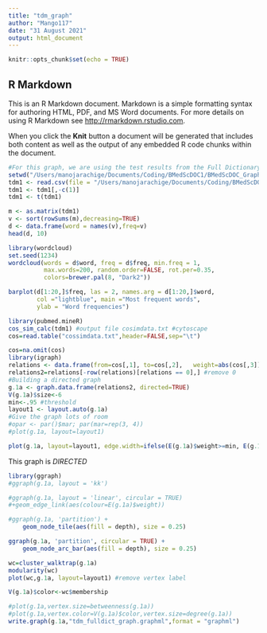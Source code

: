```yaml
---
title: "tdm_graph"
author: "Mango117"
date: "31 August 2021"
output: html_document
---
```


```r
knitr::opts_chunk$set(echo = TRUE)
```

## R Markdown

This is an R Markdown document. Markdown is a simple formatting syntax for authoring HTML, PDF, and MS Word documents. For more details on using R Markdown see <http://rmarkdown.rstudio.com>.

When you click the **Knit** button a document will be generated that includes both content as well as the output of any embedded R code chunks within the document.

```r
#For this graph, we are using the test results from the Full Dictionary + Topic Modelled pdfs
setwd("/Users/manojarachige/Documents/Coding/BMedScDOC1/BMedScDOC_Graph/fulldict_graph")
tdm1 <- read.csv(file = "/Users/manojarachige/Documents/Coding/BMedScDOC1/BMedScDOC_Graph/Inputs/TM_pdfs_fulldict.csv")
tdm1 <- tdm1[,-c(1)]
tdm1 <- t(tdm1)

m <- as.matrix(tdm1)
v <- sort(rowSums(m),decreasing=TRUE)
d <- data.frame(word = names(v),freq=v)
head(d, 10)
```

```r
library(wordcloud)
set.seed(1234)
wordcloud(words = d$word, freq = d$freq, min.freq = 1,
          max.words=200, random.order=FALSE, rot.per=0.35, 
          colors=brewer.pal(8, "Dark2"))

barplot(d[1:20,]$freq, las = 2, names.arg = d[1:20,]$word,
        col ="lightblue", main ="Most frequent words",
        ylab = "Word frequencies")
```

```r
library(pubmed.mineR)
cos_sim_calc(tdm1) #output file cosimdata.txt #cytoscape
cos=read.table("cossimdata.txt",header=FALSE,sep="\t")

cos=na.omit(cos)
library(igraph)
relations <- data.frame(from=cos[,1], to=cos[,2],   weight=abs(cos[,3]))
relations2=relations[-row(relations)[relations == 0],] #remove 0
#Building a directed graph
g.1a <- graph.data.frame(relations2, directed=TRUE)
V(g.1a)$size<-6
min<-.95 #threshold
layout1 <- layout.auto(g.1a)
#Give the graph lots of room
#opar <- par()$mar; par(mar=rep(3, 4)) 
#plot(g.1a, layout=layout1)

plot(g.1a, layout=layout1, edge.width=ifelse(E(g.1a)$weight>=min, E(g.1a)$weight, NA)) 
```
This graph is *DIRECTED*

```r
library(ggraph)
#ggraph(g.1a, layout = 'kk')

#ggraph(g.1a, layout = 'linear', circular = TRUE)
#+geom_edge_link(aes(colour=E(g.1a)$weight))

#ggraph(g.1a, 'partition') + 
    geom_node_tile(aes(fill = depth), size = 0.25)

ggraph(g.1a, 'partition', circular = TRUE) + 
    geom_node_arc_bar(aes(fill = depth), size = 0.25)
```

```r
wc=cluster_walktrap(g.1a) 
modularity(wc)
plot(wc,g.1a, layout=layout1) #remove vertex label

V(g.1a)$color<-wc$membership

#plot(g.1a,vertex.size=betweenness(g.1a))
#plot(g.1a,vertex.color=V(g.1a)$color,vertex.size=degree(g.1a))
write.graph(g.1a,"tdm_fulldict_graph.graphml",format = "graphml")
```